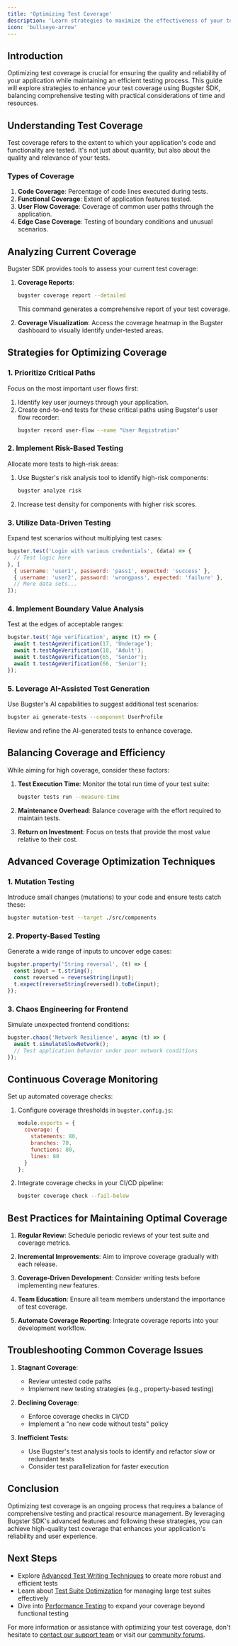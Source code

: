```yaml
---
title: 'Optimizing Test Coverage'
description: 'Learn strategies to maximize the effectiveness of your test suite using Bugster SDK'
icon: 'bullseye-arrow'
---
```


## Introduction

Optimizing test coverage is crucial for ensuring the quality and reliability of your application while maintaining an efficient testing process. This guide will explore strategies to enhance your test coverage using Bugster SDK, balancing comprehensive testing with practical considerations of time and resources.

## Understanding Test Coverage

Test coverage refers to the extent to which your application's code and functionality are tested. It's not just about quantity, but also about the quality and relevance of your tests.

### Types of Coverage

1. **Code Coverage**: Percentage of code lines executed during tests.
2. **Functional Coverage**: Extent of application features tested.
3. **User Flow Coverage**: Coverage of common user paths through the application.
4. **Edge Case Coverage**: Testing of boundary conditions and unusual scenarios.

## Analyzing Current Coverage

Bugster SDK provides tools to assess your current test coverage:

1. **Coverage Reports**: 
   ```bash
   bugster coverage report --detailed
   ```
   This command generates a comprehensive report of your test coverage.

2. **Coverage Visualization**:
   Access the coverage heatmap in the Bugster dashboard to visually identify under-tested areas.

## Strategies for Optimizing Coverage

### 1. Prioritize Critical Paths

Focus on the most important user flows first:

1. Identify key user journeys through your application.
2. Create end-to-end tests for these critical paths using Bugster's user flow recorder:
   ```bash
   bugster record user-flow --name "User Registration"
   ```

### 2. Implement Risk-Based Testing

Allocate more tests to high-risk areas:

1. Use Bugster's risk analysis tool to identify high-risk components:
   ```bash
   bugster analyze risk
   ```
2. Increase test density for components with higher risk scores.

### 3. Utilize Data-Driven Testing

Expand test scenarios without multiplying test cases:

```javascript
bugster.test('Login with various credentials', (data) => {
  // Test logic here
}, [
  { username: 'user1', password: 'pass1', expected: 'success' },
  { username: 'user2', password: 'wrongpass', expected: 'failure' },
  // More data sets...
]);
```

### 4. Implement Boundary Value Analysis

Test at the edges of acceptable ranges:

```javascript
bugster.test('Age verification', async (t) => {
  await t.testAgeVerification(17, 'Underage');
  await t.testAgeVerification(18, 'Adult');
  await t.testAgeVerification(65, 'Senior');
  await t.testAgeVerification(66, 'Senior');
});
```

### 5. Leverage AI-Assisted Test Generation

Use Bugster's AI capabilities to suggest additional test scenarios:

```bash
bugster ai generate-tests --component UserProfile
```

Review and refine the AI-generated tests to enhance coverage.

## Balancing Coverage and Efficiency

While aiming for high coverage, consider these factors:

1. **Test Execution Time**: Monitor the total run time of your test suite:
   ```bash
   bugster tests run --measure-time
   ```

2. **Maintenance Overhead**: Balance coverage with the effort required to maintain tests.

3. **Return on Investment**: Focus on tests that provide the most value relative to their cost.

## Advanced Coverage Optimization Techniques

### 1. Mutation Testing

Introduce small changes (mutations) to your code and ensure tests catch these:

```bash
bugster mutation-test --target ./src/components
```

### 2. Property-Based Testing

Generate a wide range of inputs to uncover edge cases:

```javascript
bugster.property('String reversal', (t) => {
  const input = t.string();
  const reversed = reverseString(input);
  t.expect(reverseString(reversed)).toBe(input);
});
```

### 3. Chaos Engineering for Frontend

Simulate unexpected frontend conditions:

```javascript
bugster.chaos('Network Resilience', async (t) => {
  await t.simulateSlowNetwork();
  // Test application behavior under poor network conditions
});
```

## Continuous Coverage Monitoring

Set up automated coverage checks:

1. Configure coverage thresholds in `bugster.config.js`:
   ```javascript
   module.exports = {
     coverage: {
       statements: 80,
       branches: 70,
       functions: 80,
       lines: 80
     }
   };
   ```

2. Integrate coverage checks in your CI/CD pipeline:
   ```bash
   bugster coverage check --fail-below
   ```

## Best Practices for Maintaining Optimal Coverage

1. **Regular Review**: Schedule periodic reviews of your test suite and coverage metrics.

2. **Incremental Improvements**: Aim to improve coverage gradually with each release.

3. **Coverage-Driven Development**: Consider writing tests before implementing new features.

4. **Team Education**: Ensure all team members understand the importance of test coverage.

5. **Automate Coverage Reporting**: Integrate coverage reports into your development workflow.

## Troubleshooting Common Coverage Issues

1. **Stagnant Coverage**: 
   - Review untested code paths
   - Implement new testing strategies (e.g., property-based testing)

2. **Declining Coverage**: 
   - Enforce coverage checks in CI/CD
   - Implement a "no new code without tests" policy

3. **Inefficient Tests**: 
   - Use Bugster's test analysis tools to identify and refactor slow or redundant tests
   - Consider test parallelization for faster execution

## Conclusion

Optimizing test coverage is an ongoing process that requires a balance of comprehensive testing and practical resource management. By leveraging Bugster SDK's advanced features and following these strategies, you can achieve high-quality test coverage that enhances your application's reliability and user experience.

## Next Steps

- Explore [Advanced Test Writing Techniques](/test-writing/advanced) to create more robust and efficient tests
- Learn about [Test Suite Optimization](/test-management/suite-optimization) for managing large test suites effectively
- Dive into [Performance Testing](/testing-types/performance) to expand your coverage beyond functional testing

For more information or assistance with optimizing your test coverage, don't hesitate to [contact our support team](https://bugster.app/support) or visit our [community forums](https://community.bugster.app).

